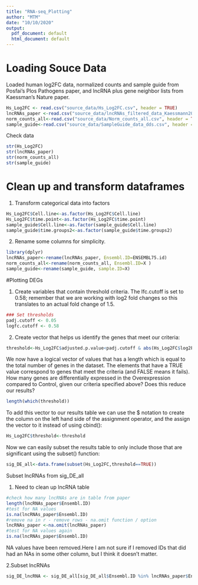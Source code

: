 ```yaml
---
title: "RNA-seq_Plotting"
author: "MTM"
date: "10/10/2020"
output:
  pdf_document: default
  html_document: default
---
```


# Loading Souce Data 

Loaded human log2FC data, normalized counts and sample guide from Posfai's Plos Pathogens paper, and lncRNA plus gene neighbor lists from Kaessman's Nature paper.
```r
Hs_Log2FC <- read.csv("source_data/Hs_Log2FC.csv", header = TRUE)
lncRNAs_paper <-read.csv("source_data/lncRNAs_filtered_data_Kaessmann2019.csv", header= TRUE)
norm_counts_all<-read.csv("source_data/Norm_counts_all.csv", header = TRUE)
sample_guide<-read.csv("source_data/SampleGuide_data_dds.csv", header = TRUE)

```

Check data

```r
str(Hs_Log2FC)
str(lncRNAs_paper)
str(norm_counts_all)
str(sample_guide)
```

# Clean up and transform dataframes

1. Transform categorical data into factors
```r
Hs_Log2FC$Cell.line<-as.factor(Hs_Log2FC$Cell.line)
Hs_Log2FC$time.point<-as.factor(Hs_Log2FC$time.point)
sample_guide$Cell.line<-as.factor(sample_guide$Cell.line)
sample_guide$time.groups2<-as.factor(sample_guide$time.groups2)
```

2. Rename some columns for simplicity.

```r
library(dplyr)
lncRNAs_paper<-rename(lncRNAs_paper, Ensembl.ID=ENSEMBL75.id)
norm_counts_all<-rename(norm_counts_all, Ensembl.ID=X )
sample_guide<-rename(sample_guide, sample.ID=X)
```

#Plotting DEGs

1. Create variables that contain threshold criteria. The lfc.cutoff is set to 0.58; remember that we are working with log2 fold changes so this translates to an actual fold change of 1.5.
```r
### Set thresholds
padj.cutoff <- 0.05
logfc.cutoff <- 0.58
```
2. Create vector that helps us identify the genes that meet our criteria:
```r
threshold<-Hs_Log2FC$adjusted.p.value<padj.cutoff & abs(Hs_Log2FC$log2FoldChange)>logfc.cutoff
```
We now have a logical vector of values that has a length which is equal to the total number of genes in the dataset. The elements that have a TRUE value correspond to genes that meet the criteria (and FALSE means it fails). How many genes are differentially expressed in the Overexpression compared to Control, given our criteria specified above? Does this reduce our results?
```r
length(which(threshold))
```

To add this vector to our results table we can use the $ notation to create the column on the left hand side of the assignment operator, and the assign the vector to it instead of using cbind():
```r
Hs_Log2FC$threshold<-threshold
```
Now we can easily subset the results table to only include those that are significant using the subset() function:
```r
sig_DE_all<-data.frame(subset(Hs_Log2FC,threshold==TRUE))
```

Subset lncRNAs from sig_DE_all

1. Need to clean up lncRNA table
```r
#check how many lncRNAs are in table from paper
length(lncRNAs_paper$Ensembl.ID)
#test for NA values
is.na(lncRNAs_paper$Ensembl.ID)
#remove na in r - remove rows - na.omit function / option
lncRNAs_paper <-na.omit(lncRNAs_paper)
#test for NA values again
is.na(lncRNAs_paper$Ensembl.ID)
```
NA values have been removed.Here I am not sure if I removed IDs that did had an NAs in some other column, but I think it doesn't matter. 

2.Subset lncRNAs

```r
sig_DE_lncRNA <- sig_DE_all[sig_DE_all$Ensembl.ID %in% lncRNAs_paper$Ensembl.ID,]
```


